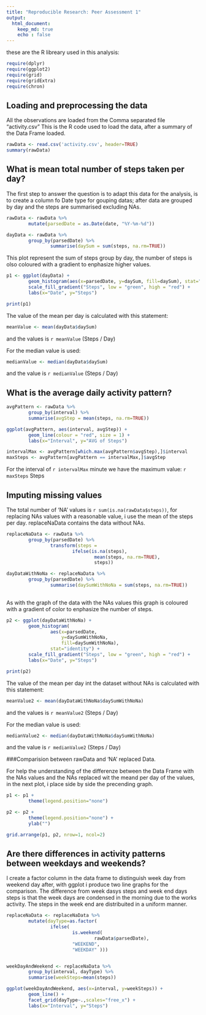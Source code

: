 ```yaml
---
title: "Reproducible Research: Peer Assessment 1"
output: 
  html_document:
    keep_md: true
    echo : false
---
```


these are the R libreary used in this analysis:

```r
require(dplyr)
require(ggplot2)
require(grid)
require(gridExtra)
require(chron)
```

## Loading and preprocessing the data

All the observations are loaded from the Comma separated file "activity.csv" 
This is the R code used to load the data, after a summary of the Data Frame loaded.

```r

rawData <- read.csv('activity.csv', header=TRUE)
summary(rawData)

```

## What is mean total number of steps taken per day?
    
The first step to answer the question is to adapt this data for the analysis, is to create a column fo Date type for gouping datas; after data are grouped by day and the steps are summarised excluding NAs.

```r

rawData <- rawData %>%
        mutate(parsedDate = as.Date(date, "%Y-%m-%d"))

dayData <- rawData %>%
        group_by(parsedDate) %>%
                summarise(daySum = sum(steps, na.rm=TRUE))

```

This plot represent the sum of steps group by day, the number of steps is olso 
coloured with a gradient to enphasize higher values.

```r
          
p1 <- ggplot(dayData) +
        geom_histogram(aes(x=parsedDate, y=daySum, fill=daySum), stat="identity") +
        scale_fill_gradient("Steps", low = "green", high = "red") +
        labs(x="Date", y="Steps")

print(p1)

```

The value of the mean per day is calculated with this statement:

```r
meanValue <- mean(dayData$daySum) 
``` 

and the values is `r meanValue ` (Steps / Day) 

For the median value is used:

```r
medianValue <- median(dayData$daySum)
```

and the value is `r medianValue ` (Steps / Day) 

## What is the average daily activity pattern?

```r

avgPattern <- rawData %>%
        group_by(interval) %>%
        summarise(avgStep = mean(steps, na.rm=TRUE))

ggplot(avgPattern, aes(interval, avgStep)) +
        geom_line(colour = "red", size = 1) +
        labs(x="Interval", y="AVG of Steps")

```

```r

intervalMax <- avgPattern[which.max(avgPattern$avgStep),]$interval
maxSteps <- avgPattern[avgPattern == intervalMax,]$avgStep

```

For the  interval of `r intervalMax  ` minute we have the maximum value: `r maxSteps ` Steps

## Imputing missing values

The total number of 'NA' values is `r sum(is.na(rawData$steps))  `, for replacing NAs values with a reasonable value, i use the mean of the steps per day. replaceNaData contains the data without NAs.

```r

replaceNaData <- rawData %>%
        group_by(parsedDate) %>%
                transform(steps = 
                        ifelse(is.na(steps), 
                                mean(steps, na.rm=TRUE), 
                                steps))

dayDataWithNoNa <- replaceNaData %>%
        group_by(parsedDate) %>%
                summarise(daySumWithNoNa = sum(steps, na.rm=TRUE))
                 
```

As with the graph of the data with the NAs values this graph is coloured with a gradient of color to enphasize the number of steps.

```r

p2 <- ggplot(dayDataWithNoNa) +
        geom_histogram(
                aes(x=parsedDate, 
                    y=daySumWithNoNa, 
                    fill=daySumWithNoNa),
                stat="identity") +
        scale_fill_gradient("Steps", low = "green", high = "red") +
        labs(x="Date", y="Steps")

print(p2)

```

The value of the mean per day int the dataset without NAs is calculated with this statement:

```r
meanValue2 <- mean(dayDataWithNoNa$daySumWithNoNa) 
``` 

and the values is `r meanValue2 ` (Steps / Day) 

For the median value is used:

```r
medianValue2 <- median(dayDataWithNoNa$daySumWithNoNa)
```

and the value is `r medianValue2 ` (Steps / Day) 

###Comparision between rawData and 'NA' replaced Data.

For help the understanding of the differenze between the Data Frame with the NAs values and the NAs replaced wit the meand per day of the values, in the next plot, i place side by side the precending graph. 

```r

p1 <- p1 +
        theme(legend.position="none") 

p2 <- p2 +
        theme(legend.position="none") +
        ylab("")

grid.arrange(p1, p2, nrow=1, ncol=2)

```

## Are there differences in activity patterns between weekdays and weekends?

I create a factor column in the data frame to distinguish week day from weekend day after, with ggplot i produce two line graphs for the comparison.
The difference from week dasys steps and week end days steps is that the week days are condensed in the morning due to the works activity. The steps in the week end are distribuited in a uniform manner.

```r

replaceNaData <- replaceNaData %>% 
        mutate(dayType=as.factor(
                ifelse(
                        is.weekend(
                                rawData$parsedDate), 
                        "WEEKEND", 
                        "WEEKDAY" )))


weekDayAndWeekend <- replaceNaData %>%
        group_by(interval, dayType) %>%
        summarise(weekSteps=mean(steps))

ggplot(weekDayAndWeekend, aes(x=interval, y=weekSteps)) +
        geom_line() +
        facet_grid(dayType~.,scales="free_x") +
        labs(x="Interval", y="Steps")

```
